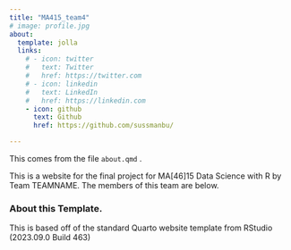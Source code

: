 ```yaml
---
title: "MA415_team4"
# image: profile.jpg
about:
  template: jolla
  links:
    # - icon: twitter
    #   text: Twitter
    #   href: https://twitter.com
    # - icon: linkedin
    #   text: LinkedIn
    #   href: https://linkedin.com
    - icon: github
      text: Github
      href: https://github.com/sussmanbu/

---
```



This comes from the file `about.qmd`
.

This is a website for the final project for MA[46]15 Data Science with R by Team TEAMNAME.
The members of this team are below.


### About this Template.

This is based off of the standard Quarto website template from RStudio (2023.09.0 Build 463)

